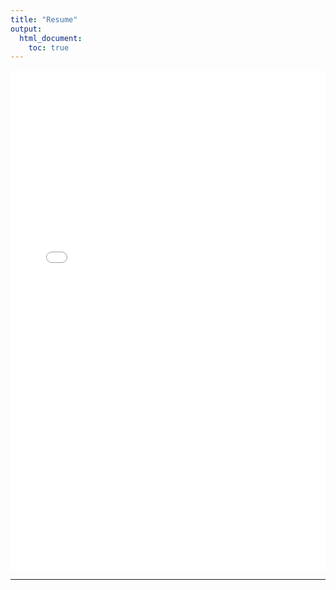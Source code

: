 ```yaml
---
title: "Resume"
output: 
  html_document: 
    toc: true
---
```


![](Resume/MGEM Tailored Resume.pdf){#resume style="width: 100%; height: 800px;"}

---
